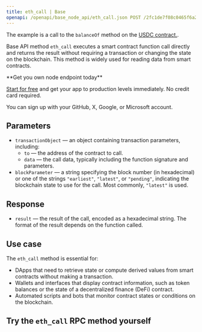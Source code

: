 ---
title: eth_call | Base
openapi: /openapi/base_node_api/eth_call.json POST /2fc1de7f08c0465f6a28e3c355e0cb14
---

The example is a call to the `balanceOf` method on the [USDC contract.](https://basescan.org/address/0x833589fcd6edb6e08f4c7c32d4f71b54bda02913).

Base API method `eth_call` executes a smart contract function call directly and returns the result without requiring a transaction or changing the state on the blockchain. This method is widely used for reading data from smart contracts.

<Check>
**Get you own node endpoint today**

[Start for free](https://console.chainstack.com/) and get your app to production levels immediately. No credit card required.

You can sign up with your GitHub, X, Google, or Microsoft account.
</Check>


## Parameters

* `transactionObject` — an object containing transaction parameters, including:
  + `to` — the address of the contract to call.
  + `data` — the call data, typically including the function signature and parameters.
* `blockParameter` — a string specifying the block number (in hexadecimal) or one of the strings `"earliest"`, `"latest"`, or `"pending"`, indicating the blockchain state to use for the call. Most commonly, `"latest"` is used.

## Response

* `result` — the result of the call, encoded as a hexadecimal string. The format of the result depends on the function called.

## Use case

The `eth_call` method is essential for:

* DApps that need to retrieve state or compute derived values from smart contracts without making a transaction.
* Wallets and interfaces that display contract information, such as token balances or the state of a decentralized finance (DeFi) contract.
* Automated scripts and bots that monitor contract states or conditions on the blockchain.

## Try the `eth_call` RPC method yourself